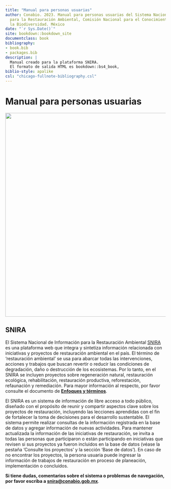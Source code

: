 ```yaml
---
title: "Manual para personas usuarias"
author: Conabio. 2023. Manual para personas usuarias del Sistema Nacional de Información
  para la Restauración Ambiental, Comisión Nacional para el Conocimiento y Uso de
  la Biodiversidad. México
date: "`r Sys.Date()`"
site: bookdown::bookdown_site
documentclass: book
bibliography:
- book.bib
- packages.bib
description: |
  Manual creado para la plataforma SNIRA.
  El formato de salida HTML es bookdown::bs4_book,
biblio-style: apalike
csl: "chicago-fullnote-bibliography.csl"
---
```


# **Manual para personas usuarias** {.unnumbered}

![](images/SNIRA-inicio.PNG){width="640"}

## SNIRA {.unnumbered}

El Sistema Nacional de Información para la Restauración Ambiental [SNIRA](https://snira.conabio.gob.mx/) es una plataforma web que integra y sintetiza información relacionada con iniciativas y proyectos de restauración ambiental en el país. El término de 'restauración ambiental' se usa para abarcar todas las intervenciones, acciones y trabajos que buscan revertir o reducir las condiciones de degradación, daño o destrucción de los ecosistemas. Por lo tanto, en el SNIRA se incluyen proyectos sobre regeneración natural, restauración ecológica, rehabilitación, restauración productiva, reforestación, refaunación y remediación. Para mayor información al respecto, por favor consulte el documento de [**Enfoques y términos**](https://drive.google.com/file/d/1jmIbkg1UEZI-FfwHULiqkg-rUJExKsIc/view).

El SNIRA es un sistema de información de libre acceso a todo público, diseñado con el propósito de reunir y compartir aspectos clave sobre los proyectos de restauración, incluyendo las lecciones aprendidas con el fin de fortalecer la toma de decisiones para el desarrollo sustentable. El sistema permite realizar consultas de la información registrada en la base de datos y agregar información de nuevas actividades. Para mantener actualizada la información de las iniciativas de restauración, se invita a todas las personas que participaron o están participando en iniciativas que revisen si sus proyectos ya fueron incluidos en la base de datos (véase la pestaña 'Consulte los proyectos' y la sección 'Base de datos'). En caso de no encontrar los proyectos, la persona usuaria puede ingresar la información de trabajos de restauración en proceso de planeación, implementación o concluidos.

**Si tiene dudas, comentarios sobre el sistema o problemas de navegación, por favor escriba a [snira\@conabio.gob.mx](mailto:snira@conabio.gob.mx){.email}**.

